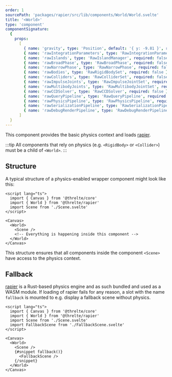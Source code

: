 ```yaml
---
order: 1
sourcePath: 'packages/rapier/src/lib/components/World/World.svelte'
title: '<World>'
type: 'component'
componentSignature:
  {
    props:
      [
        { name: 'gravity', type: 'Position', default: '{ y: -9.81 }', required: false },
        { name: 'rawIntegrationParameters', type: 'RawIntegrationParameters', required: false },
        { name: 'rawIslands', type: 'RawIslandManager', required: false },
        { name: 'rawBroadPhase', type: 'RawBroadPhase', required: false },
        { name: 'rawNarrowPhase', type: 'RawNarrowPhase', required: false },
        { name: 'rawBodies', type: 'RawRigidBodySet', required: false },
        { name: 'rawColliders', type: 'RawColliderSet', required: false },
        { name: 'rawImpulseJoints', type: 'RawImpulseJointSet', required: false },
        { name: 'rawMultibodyJoints', type: 'RawMultibodyJointSet', required: false },
        { name: 'rawCCDSolver', type: 'RawCCDSolver', required: false },
        { name: 'rawQueryPipeline', type: 'RawQueryPipeline', required: false },
        { name: 'rawPhysicsPipeline', type: 'RawPhysicsPipeline', required: false },
        { name: 'rawSerializationPipeline', type: 'RawSerializationPipeline', required: false },
        { name: 'rawDebugRenderPipeline', type: 'RawDebugRenderPipeline', required: false }
      ]
  }
---
```



This component provides the basic physics context and loads [rapier](https://rapier.rs/).

:::tip
All components that rely on physics (e.g. `<RigidBody>` or `<Collider>`) must be a child of `<World>`.
:::

## Structure

A typical structure of a physics-enabled wrapper component might look like this:

```svelte title="Wrapper.svelte"
<script lang="ts">
  import { Canvas } from '@threlte/core'
  import { World } from '@threlte/rapier'
  import Scene from './Scene.svelte'
</script>

<Canvas>
  <World>
    <Scene />
    <!-- Everything is happening inside this component -->
  </World>
</Canvas>
```

This structure ensures that all components inside the component `<Scene>` have access to the physics context.

## Fallback

[rapier](https://rapier.rs/) is a Rust-based physics engine and as such bundled and used as a WASM module. If loading of rapier fails for any reason, a slot with the name `fallback` is mounted to e.g. display a fallback scene without physics.

```svelte title="Wrapper.svelte"
<script lang="ts">
  import { Canvas } from '@threlte/core'
  import { World } from '@threlte/rapier'
  import Scene from './Scene.svelte'
  import FallbackScene from './FallbackScene.svelte'
</script>

<Canvas>
  <World>
    <Scene />
    {#snippet fallback()}
      <FallbackScene />
    {/snippet}
  </World>
</Canvas>
```
